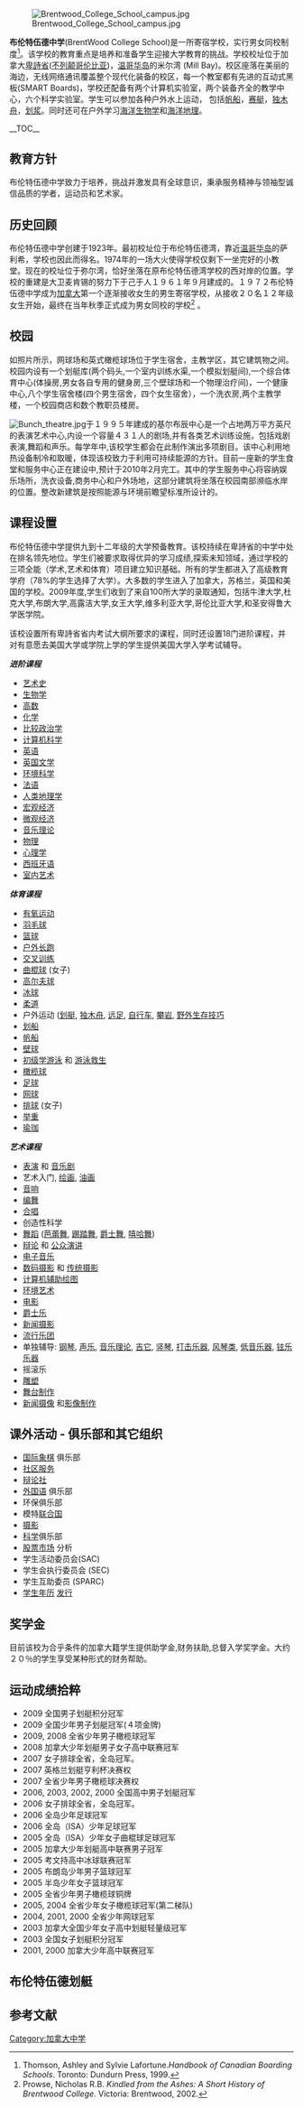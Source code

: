 [[File:Brentwood_College_School_campus.jpg|thumb]]

'''布伦特伍德中学'''(BrentWood College School)是一所寄宿学校，实行男女同校制度<ref name="ThomsonLafortune1999">Thomson, Ashley and Sylvie Lafortune.'' Handbook of Canadian Boarding Schools''. Toronto: Dundurn Press, 1999.</ref>。该学校的教育重点是培养和准备学生迎接大学教育的挑战。学校校址位于加拿大[[卑詩省|卑詩省]]([[不列颠哥伦比亚|不列颠哥伦比亚]])，[[温哥华岛|温哥华岛]]的米尔湾 (Mill Bay)。校区座落在美丽的海边，无线网络通讯覆盖整个现代化装备的校区，每一个教室都有先进的互动式黑板(SMART Boards)，学校还配备有两个计算机实验室，两个装备齐全的教学中心，六个科学实验室。学生可以参加各种户外水上运动， 包括[[帆船|帆船]]，[[赛艇|赛艇]]，[[独木舟|独木舟]]，[[划浆|划浆]]。同时还可在户外学习[[海洋生物学|海洋生物学]]和[[海洋地理|海洋地理]]。

__TOC__

== 教育方针 ==
布伦特伍德中学致力于培养，挑战并激发具有全球意识，秉承服务精神与领袖型诚信品质的学者，运动员和艺术家。

== 历史回顾 ==
布伦特伍德中学创建于1923年。最初校址位于布伦特伍德湾，靠近[[温哥华岛|温哥华岛]]的萨利希，学校也因此而得名。1974年的一场大火使得学校仅剩下一坐完好的小教堂。现在的校址位于弥尔湾，恰好坐落在原布伦特伍德湾学校的西对岸的位置。学校的重建是大卫麦肯锡的努力下于己于人１９６１年９月建成的。１９７２布伦特伍德中学成为[[加拿大|加拿大]]第一个逐渐接收女生的男生寄宿学校，从接收２０名１２年级女生开始，最终在当年秋季正式成为男女同校的学校<ref name="Prowse2002">Prowse, Nicholas R.B. ''Kindled from the Ashes: A Short History of Brentwood College''. Victoria: Brentwood, 2002.</ref> 。

== 校园 ==
 
如照片所示，网球场和英式橄榄球场位于学生宿舍，主教学区，其它建筑物之间。校园内设有一个划艇库(两个码头,一个室内训练水渠,一个模拟划艇间),一个综合体育中心(体操房,男女各自专用的健身房,三个壁球场和一个物理治疗间)，一个健康中心,八个学生宿舍楼(四个男生宿舍，四个女生宿舍），一个洗衣房,两个主教学楼，一个校园商店和数个教职员楼房。

[[Image:Bunch_theatre.jpg|thumb]]于１９９５年建成的基尔布辰中心是一个占地两万平方英尺的表演艺术中心,内设一个容量４３１人的剧场,并有各类艺术训练设施，包括戏剧表演,舞蹈和声乐。每学年中,该校学生都会在此制作演出多项剧目。该中心利用地热设备制冷和取暖，体现该校致力于利用可持续能源的方针。目前一座新的学生食堂和服务中心正在建设中,预计于2010年2月完工。其中的学生服务中心将容纳娱乐场所，洗衣设备,商务中心和户外场地，这部分建筑将坐落在校园南部濒临水岸的位置。整改新建筑是按照能源与环境前瞻望标准所设计的。

==课程设置==
布伦特伍德中学提供九到十二年级的大学预备教育。该校持续在卑詩省的中学中处在排名领先地位。学生们被要求取得优异的学习成绩,探索未知领域，通过学校的三项全能（学术,艺术和体育）项目建立知识基础。所有的学生都进入了高级教育学府（78%的学生选择了大学）。大多数的学生进入了加拿大，苏格兰，英国和美国的学校。2009年度,学生们收到了来自100所大学的录取通知，包括牛津大学,杜克大学,布朗大学,高露洁大学,女王大学,维多利亚大学,哥伦比亚大学,和圣安得鲁大学医学院。

该校设置所有卑詩省省内考试大纲所要求的课程，同时还设置18门进阶课程，并对有意愿去美国大学或学院上学的学生提供美国大学入学考试辅导。
{{Col-begin}}

{{Col-break|width=33%}}

'''''进阶课程'''''

*      [[艺术史|艺术史]]
*      [[生物学|生物学]]
*      [[高数|高数]] 
*      [[化学|化学]]
*      [[比较政治学|比较政治学]]
*      [[计算机科学|计算机科学]]
*      [[英语|英语]]
*      [[英国文学|英国文学]]
*      [[环境科学|环境科学]]
*      [[法语|法语]]
*      [[人类地理学|人类地理学]]
*      [[宏观经济|宏观经济]]
*      [[微观经济|微观经济]]
*      [[音乐理论|音乐理论]]
*      [[物理|物理]] 
*      [[心理学|心理学]]
*      [[西班牙语|西班牙语]]
*      [[室内艺术|室内艺术]]

{{Col-break|width=33%}}
'''''体育课程'''''

*      [[有氧运动|有氧运动]]
*      [[羽毛球|羽毛球]]
*      [[篮球|篮球]]
*      [[户外长跑|户外长跑]]
*      [[交叉训练|交叉训练]]
*      [[曲棍球|曲棍球]] (女子)
*      [[高尔夫球|高尔夫球]] 
*      [[冰球|冰球]]
*      [[柔道|柔道]]
*      户外运动 ([[划艇|划艇]], [[独木舟|独木舟]], [[远足|远足]], [[自行车|自行车]], [[攀岩|攀岩]], [[野外生存技巧|野外生存技巧]]
*      [[划船|划船]]
*      [[帆船|帆船]]
*      [[壁球|壁球]]
*      [[游泳(竞技)|初级学游泳]] 和 [[游泳救生|游泳救生]]
*      [[橄榄球|橄榄球]]
*      [[足球|足球]]
*      [[网球|网球]]
*      [[排球|排球]] (女子) 
*      [[举重|举重]]
*      [[瑜珈|瑜珈]]

{{Col-break|width=33%}}
'''''艺术课程'''''

*      [[表演|表演]] 和 [[音乐剧|音乐剧]]
*      艺术入门, [[绘画|绘画]], [[油画|油画]]
*      [[音响|音响]]
*      [[编舞|编舞]]
*      [[合唱|合唱]]
*      创造性科学
*      [[舞蹈|舞蹈]] ([[芭蕾舞|芭蕾舞]], [[踢踏舞|踢踏舞]], [[爵士舞|爵士舞]], [[嘻哈舞|嘻哈舞]])
*      [[辩论|辩论]] 和 [[公众演讲|公众演讲]]
*      [[电子音乐|电子音乐]]
*      [[数码摄影|数码摄影]] 和 [[传统摄影|传统摄影]]
*      [[计算机辅助设计|计算机辅助绘图]]
*      [[环境艺术|环境艺术]]
*      [[电影|电影]]
*      [[爵士乐|爵士乐]]
*      [[新闻摄影|新闻摄影]]
*      [[流行乐团|流行乐团]]
*      单独辅导: [[钢琴|钢琴]], [[声乐|声乐]], [[音乐理论|音乐理论]], [[吉它|吉它]], [[竖琴|竖琴]], [[打击乐器|打击乐器]], [[风琴类|风琴类]], [[低音乐器|低音乐器]], [[铉乐乐器|铉乐乐器]]
*      摇滚乐
*      [[雕塑|雕塑]]
*      [[舞台制作|舞台制作]]
*      [[新闻摄像|新闻摄像]] 和[[影像制作|影像制作]]


{{Col-end}}

==课外活动 - 俱乐部和其它组织==
   
*      [[国际象棋|国际象棋]] 俱乐部
*      [[社区服务|社区服务]]
*      [[辩论社|辩论社]]
*      [[外国语|外国语]] 俱乐部
*      环保俱乐部
*      模特[[联合国|联合国]]
*      [[摄影|摄影]]
*      [[科学|科学]]俱乐部
*      [[股票市场|股票市场]] 分析
*      学生活动委员会(SAC)
*      学生会执行委员会 (SEC)
*      学生互助委员 (SPARC)
*      [[学生年历|学生年历]] [[发行|发行]]
==奖学金==
目前该校为合乎条件的加拿大籍学生提供助学金,财务扶助,总督入学奖学金。大约２０％的学生享受某种形式的财务帮助。

==运动成绩拾粹==

*      2009 全国男子划艇积分冠军　
*      2009 全国少年男子划艇冠军(４项金牌) 
*      2009, 2008 全省少年男子橄榄球冠军
*      2008 加拿大少年划艇男子女子高中联赛冠军
*      2007 女子排球全省，全岛冠军。
*      2007 英格兰划艇亨利杯决赛权
*      2007 全省少年男子橄榄球决赛权
*      2006, 2003, 2002, 2000 全国高中男子划艇冠军
*      2006 女子排球全省，全岛冠军。
*      2006 全岛少年足球冠军
*      2006 全岛（ISA）少年足球冠军
*      2005 全岛（ISA）少年女子曲棍球足球冠军
*      2005 加拿大少年划艇高中联赛男子冠军
*      2005 考文持高中冰球联赛冠军
*      2005 布朗岛少年男子篮球冠军
*      2005 半岛少年女子篮球冠军
*      2005 全省少年男子橄榄球铜牌
*      2005, 2004 全省少年女子橄榄球冠军(第二梯队)
*      2004, 2001, 2000 全省少年网球冠军
*      2003 加拿大全国少年女子高中划艇轻量级冠军
*      2003 全国女子划艇积分冠军
*      2001, 2000 加拿大少年高中联赛冠军　

==布伦特伍德划艇==

== 参考文献 ==
{{Reflist}}

[[Category:加拿大中学|Category:加拿大中学]]